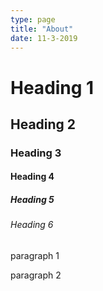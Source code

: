 ```yaml
---
type: page
title: "About"
date: 11-3-2019
---
```


# Heading 1

## Heading 2

### Heading 3

#### Heading 4

##### Heading 5

###### Heading 6

paragraph 1

paragraph 2
